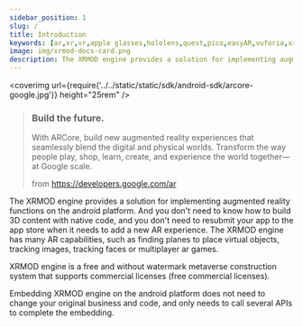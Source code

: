 ```yaml
---
sidebar_position: 1
slug: /
title: Introduction 
keywords: [ar,xr,vr,apple glasses,hololens,quest,pico,easyAR,vuforia,xrmod,mod,doc,metaverse,facebook,meta,unity]
image: img/xrmod-docs-card.png
description: The XRMOD engine provides a solution for implementing augmented reality functions on the android platform. And you don't need to know how to build 3D content with native code, and you don't need to resubmit your app to the app store when it needs to add a new AR experience. The XRMOD engine has many AR capabilities, such as finding planes to place virtual objects, tracking images, tracking faces or multiplayer ar games.
---
```


<coverimg url={require('../../static/static/sdk/android-sdk/arcore-google.jpg')} height="25rem" />

> <h3>Build the future.</h3>
>
> With ARCore, build new augmented reality experiences that seamlessly blend the digital and physical worlds. Transform the way people play, shop, learn, create, and experience the world together—at Google scale.
>
> from https://developers.google.com/ar

The XRMOD engine provides a solution for implementing augmented reality functions on the android platform. And you don't need to know how to build 3D content with native code, and you don't need to resubmit your app to the app store when it needs to add a new AR experience. The XRMOD engine has many AR capabilities, such as finding planes to place virtual objects, tracking images, tracking faces or multiplayer ar games.

XRMOD engine is a free and without watermark metaverse construction system that supports commercial licenses (free commercial licenses).


Embedding XRMOD engine on the android platform does not need to change your original business and code, and only needs to call several APIs to complete the embedding.


<!--- android平台嵌入XRMOD engine无需更改您原本的业务和代码，仅需调用若干个API即可完成嵌入。--->

